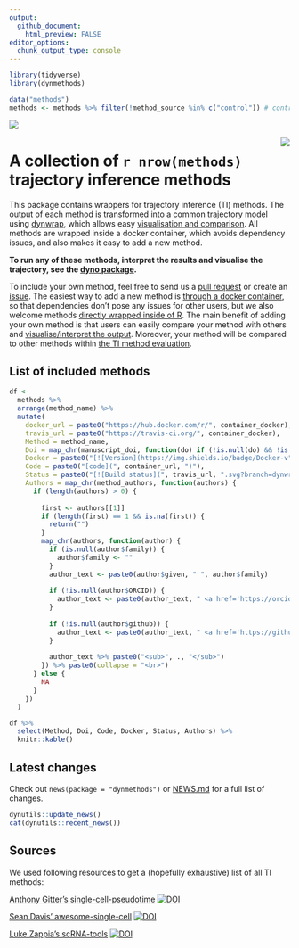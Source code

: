 ```yaml
---
output:
  github_document:
    html_preview: FALSE
editor_options: 
  chunk_output_type: console
---
```


<!-- README.md is generated from README.Rmd. Please edit that file -->

```r
library(tidyverse)
library(dynmethods)

data("methods")
methods <- methods %>% filter(!method_source %in% c("control")) # controls are not actual TI methods
```

<a href="https://travis-ci.org/dynverse/dynmethods"><img src="https://travis-ci.org/dynverse/dynmethods.svg" align="left"></a> <br>


<img src="man/figures/logo.png" align="right" />

# A collection of `r nrow(methods)` trajectory inference methods
This package contains wrappers for trajectory inference (TI) methods. The output of each method is transformed into a common trajectory model using [dynwrap](https://www.github.com/dynverse/dynwrap), which allows easy [visualisation and comparison](https://www.github.com/dynverse/dyno). All methods are wrapped inside a docker container, which avoids dependency issues, and also makes it easy to add a new method.

**To run any of these methods, interpret the results and visualise the trajectory, see the [dyno package](https://www.github.com/dynverse/dyno).**

To include your own method, feel free to send us a [pull request](https://github.com/dynverse/dynmethods/pulls) or create an [issue](https://github.com/dynverse/dynmethods/labels/new%20method). The easiest way to add a new method is [through a docker container](https://dynverse.github.io/dynwrap/articles/create_ti_method_docker.html), so that dependencies don't pose any issues for other users, but we also welcome methods [directly wrapped inside of R](https://dynverse.github.io/dynwrap/articles/create_ti_method_r.html). The main benefit of adding your own method is that users can easily compare your method with others and [visualise/interpret the output](https://www.github.com/dynverse/dyno). Moreover, your method will be compared to other methods within [the TI method evaluation](https://doi.org/10.1101/276907).


## List of included methods

```r
df <-
  methods %>% 
  arrange(method_name) %>% 
  mutate(
    docker_url = paste0("https://hub.docker.com/r/", container_docker),
    travis_url = paste0("https://travis-ci.org/", container_docker),
    Method = method_name,
    Doi = map_chr(manuscript_doi, function(do) if (!is.null(do) && !is.na(do)) paste0("<a href='https://doi.org/", do, "'><img src='man/figures/doi_logo.png' height='16'></a>") else "" ),
    Docker = paste0("[![Version](https://img.shields.io/badge/Docker-v", version, "-blue.svg?logo=docker)](", docker_url, ")"),
    Code = paste0("[code](", container_url, ")"), 
    Status = paste0("[![Build status](", travis_url, ".svg?branch=dynwrapv2)](", travis_url, ")"), # switch this back to master for dynmethods@master
    Authors = map_chr(method_authors, function(authors) {
      if (length(authors) > 0) {
          
        first <- authors[[1]]
        if (length(first) == 1 && is.na(first)) {
          return("")
        }
        map_chr(authors, function(author) {
          if (is.null(author$family)) {
            author$family <- ""
          }
          author_text <- paste0(author$given, " ", author$family)
  
          if (!is.null(author$ORCID)) {
            author_text <- paste0(author_text, " <a href='https://orcid.org/", author$ORCID, "'><img src='man/figures/orcid_logo.svg' height='16'></a>")
          }
  
          if (!is.null(author$github)) {
            author_text <- paste0(author_text, " <a href='https://github.com/", author$github, "'><img src='man/figures/github_logo.png' height='16'></a>")
          }
  
          author_text %>% paste0("<sub>", ., "</sub>")
        }) %>% paste0(collapse = "<br>")
      } else {
        NA
      }
    })
  )

df %>% 
  select(Method, Doi, Code, Docker, Status, Authors) %>% 
  knitr::kable()
```


## Latest changes

Check out `news(package = "dynmethods")` or [NEWS.md](inst/NEWS.md) for a full list of changes.

<!-- This section gets automatically generated from inst/NEWS.md, and also generates inst/NEWS -->

```r
dynutils::update_news()
cat(dynutils::recent_news())
```

## Sources

We used following resources to get a (hopefully exhaustive) list of all TI methods:

[Anthony Gitter's single-cell-pseudotime](https://github.com/agitter/single-cell-pseudotime) [![DOI](https://zenodo.org/badge/DOI/10.5281/zenodo.1297423.svg)](https://doi.org/10.5281/zenodo.1297423)

[Sean Davis' awesome-single-cell](https://github.com/seandavi/awesome-single-cell)
[![DOI](https://zenodo.org/badge/DOI/10.5281/zenodo.1294021.svg)](https://doi.org/10.5281/zenodo.1294021)

[Luke Zappia's scRNA-tools](https://www.scrna-tools.org)
[![DOI](https://zenodo.org/badge/DOI/10.1101/206573.svg)](https://doi.org/10.1101/206573)
